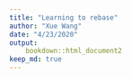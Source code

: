 ```yaml
---
title: "Learning to rebase"
author: "Xue Wang"
date: "4/23/2020"
output:
    bookdown::html_document2
keep_md: true
---
```


